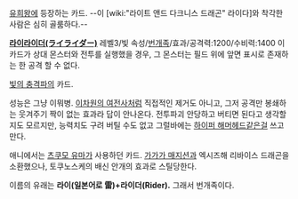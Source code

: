 [[유희왕]]에 등장하는 카드. --이 [wiki:"라이트 앤드 다크니스 드래곤" 라이다]와 착각한 사람은 심히 골룸하다.--

'''[http://www.pixiv.net/member_illust.php?mode=medium&illust_id=18976055 라이라이더(ライライダー)]'''
레벨3/빛 속성/[[번개족]]/효과/공격력:1200/수비력:1400
이 카드가 상대 몬스터와 전투를 실행했을 경우, 그 몬스터는 필드 위에 앞면 표시로 존재하는 한 공격 할 수 없다.

[[빛의 충격파]]의 카드.

성능은 그냥 이뭐병. [[이차원의 여전사]]처럼 직접적인 제거도 아니고, 그저 공격만 봉쇄하는 웃겨주기 짝이 없는 효과라 답이 안나온다. 전투파괴 안당하고 버티면 된다고 생각할지도 모르지만, 능력치도 구려 버틸 수도 없고 그럴바에는 [[하이퍼 해머헤드]]같은걸 쓰고 만다.

애니에서는 [[츠쿠모 유마]]가 사용하던 카드. [[가가가 매지션]]과 엑시즈해 리바이스 드래곤을 소환했으나, 토쿠노스케의 배신 안개의 효과로 스틸당한다. 

이름의 유래는 '''라이(일본어로 雷)+라이더(Rider).''' 그래서 번개족이다.
